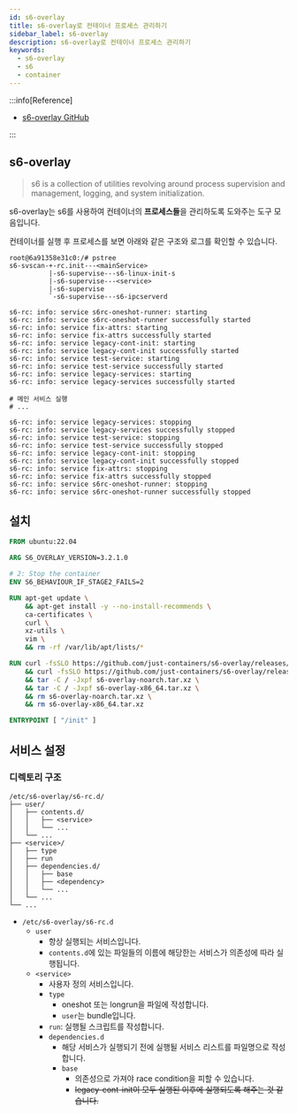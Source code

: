 ```yaml
---
id: s6-overlay
title: s6-overlay로 컨테이너 프로세스 관리하기
sidebar_label: s6-overlay
description: s6-overlay로 컨테이너 프로세스 관리하기
keywords:
  - s6-overlay
  - s6
  - container
---
```


:::info[Reference]

- [s6-overlay GitHub](https://github.com/just-containers/s6-overlay)

:::

## s6-overlay

> s6 is a collection of utilities revolving around process supervision and management, logging, and system initialization.

s6-overlay는 s6를 사용하여 컨테이너의 **프로세스들**을 관리하도록 도와주는 도구 모음입니다.

컨테이너를 실행 후 프로세스를 보면 아래와 같은 구조와 로그를 확인할 수 있습니다.

```shell
root@6a91358e31c0:/# pstree
s6-svscan-+-rc.init---<mainService>
          |-s6-supervise---s6-linux-init-s
          |-s6-supervise---<service>
          |-s6-supervise
          `-s6-supervise---s6-ipcserverd
```

```shell
s6-rc: info: service s6rc-oneshot-runner: starting
s6-rc: info: service s6rc-oneshot-runner successfully started
s6-rc: info: service fix-attrs: starting
s6-rc: info: service fix-attrs successfully started
s6-rc: info: service legacy-cont-init: starting
s6-rc: info: service legacy-cont-init successfully started
s6-rc: info: service test-service: starting
s6-rc: info: service test-service successfully started
s6-rc: info: service legacy-services: starting
s6-rc: info: service legacy-services successfully started

# 메인 서비스 실행
# ...

s6-rc: info: service legacy-services: stopping
s6-rc: info: service legacy-services successfully stopped
s6-rc: info: service test-service: stopping
s6-rc: info: service test-service successfully stopped
s6-rc: info: service legacy-cont-init: stopping
s6-rc: info: service legacy-cont-init successfully stopped
s6-rc: info: service fix-attrs: stopping
s6-rc: info: service fix-attrs successfully stopped
s6-rc: info: service s6rc-oneshot-runner: stopping
s6-rc: info: service s6rc-oneshot-runner successfully stopped
```

## 설치

```dockerfile
FROM ubuntu:22.04

ARG S6_OVERLAY_VERSION=3.2.1.0

# 2: Stop the container
ENV S6_BEHAVIOUR_IF_STAGE2_FAILS=2

RUN apt-get update \
    && apt-get install -y --no-install-recommends \
    ca-certificates \
    curl \
    xz-utils \
    vim \
    && rm -rf /var/lib/apt/lists/*

RUN curl -fsSLO https://github.com/just-containers/s6-overlay/releases/download/v${S6_OVERLAY_VERSION}/s6-overlay-noarch.tar.xz \
    && curl -fsSLO https://github.com/just-containers/s6-overlay/releases/download/v${S6_OVERLAY_VERSION}/s6-overlay-x86_64.tar.xz \
    && tar -C / -Jxpf s6-overlay-noarch.tar.xz \
    && tar -C / -Jxpf s6-overlay-x86_64.tar.xz \
    && rm s6-overlay-noarch.tar.xz \
    && rm s6-overlay-x86_64.tar.xz

ENTRYPOINT [ "/init" ]
```

## 서비스 설정

### 디렉토리 구조

```shell
/etc/s6-overlay/s6-rc.d/
├── user/
│   ├── contents.d/
│   │   ├── <service>
│   │   └── ...
│   └── ...
├── <service>/
│   ├── type
│   ├── run
│   ├── dependencies.d/
│   │   ├── base
│   │   ├── <dependency>
│   │   └── ...
│   └── ...
└── ...
```

- `/etc/s6-overlay/s6-rc.d`
  - `user`
    - 항상 실행되는 서비스입니다.
    - `contents.d`에 있는 파일들의 이름에 해당한는 서비스가 의존성에 따라 실행됩니다.
  - `<service>`
    - 사용자 정의 서비스입니다.
    - `type`
      - oneshot 또는 longrun을 파일에 작성합니다.
      - `user`는 bundle입니다.
    - `run`: 실행될 스크립트를 작성합니다.
    - `dependencies.d`
      - 해당 서비스가 실행되기 전에 실행될 서비스 리스트를 파일명으로 작성합니다.
      - `base`
        - 의존성으로 가져야 race condition을 피할 수 있습니다.
        - ~~legacy-cont-init이 모두 실행된 이후에 실행되도록 해주는 것 같습니다.~~
